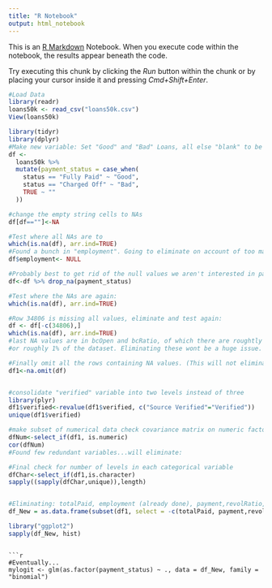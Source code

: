 ```yaml
---
title: "R Notebook"
output: html_notebook
---
```


This is an [R Markdown](http://rmarkdown.rstudio.com) Notebook. When you execute code within the notebook, the results appear beneath the code. 

Try executing this chunk by clicking the *Run* button within the chunk or by placing your cursor inside it and pressing *Cmd+Shift+Enter*. 

```r
#Load Data
library(readr)
loans50k <- read_csv("loans50k.csv")
View(loans50k)
```
```r
library(tidyr)
library(dplyr)
#Make new variable: Set "Good" and "Bad" Loans, all else "blank" to be removed later
df <-
  loans50k %>%
  mutate(payment_status = case_when(
    status == "Fully Paid" ~ "Good", 
    status == "Charged Off" ~ "Bad",
    TRUE ~ ""
  ))

#change the empty string cells to NAs
df[df==""]<-NA

#Test where all NAs are to 
which(is.na(df), arr.ind=TRUE)
#Found a bunch in "employment". Going to eliminate on account of too many levels/NA values.  
df$employment<- NULL

```

```r
#Probably best to get rid of the null values we aren't interested in payment_status:
df<-df %>% drop_na(payment_status)

#Test where the NAs are again:
which(is.na(df), arr.ind=TRUE)

#Row 34806 is missing all values, eliminate and test again:
df <- df[-c(34806),] 
which(is.na(df), arr.ind=TRUE)
#last NA values are in bcOpen and bcRatio, of which there are roughtly 400 incomplete entries, 
#or roughly 1% of the dataset. Eliminating these wont be a huge issue. 

#Finally omit all the rows containing NA values. (This will not eliminate the NA values in "length" as they are strings)
df1<-na.omit(df)


#consolidate "verified" variable into two levels instead of three
library(plyr)
df1$verified<-revalue(df1$verified, c("Source Verified"="Verified"))
unique(df1$verified)

```

```r
#make subset of numerical data check covariance matrix on numeric factors. 
dfNum<-select_if(df1, is.numeric)
cor(dfNum)
#Found few redundant variables...will eliminate: 

#Final check for number of levels in each categorical variable
dfChar<-select_if(df1,is.character) 
sapply((sapply(dfChar,unique)),length)


#Eliminating: totalPaid, employment (already done), payment,revolRatio, avgBal, totalLim,state,status,loanID
df_New = as.data.frame(subset(df1, select = -c(totalPaid, payment,revolRatio, avgBal, totalLim,state,status,loanID)))

```


```r

library("ggplot2")
sapply(df_New, hist)
```

```r

```

```
```r
#Eventually...
mylogit <- glm(as.factor(payment_status) ~ ., data = df_New, family = "binomial")


```

```r

```


